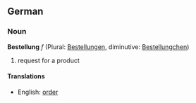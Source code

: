 ==German==
===Noun===
'''Bestellung''' ''f'' (Plural: [[Bestellungen]], diminutive: [[Bestellungchen]])

# request for a product

====Translations====
*English: [[order]]